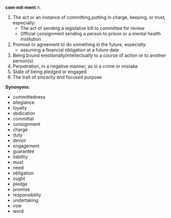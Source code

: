 '''com·mit·ment'''
n.

#The act or an instance of committing,putting in charge, keeping, or trust, especially:
#*The act of sending a legislative bill to committee for review
#*Official consignment sending a person to prison or a mental health institution
#Promise or agreement to do something in the future, especially:
#*assuming a financial obligation at a future date
#Being bound emotionally/intellectually to a course of action or to another person(s)
#Perpetration, in a negative manner, as in a crime or mistake
#State of being pledged or engaged
#The trait of sincerity and focused purpose


'''Synonyms:'''
*committedness
*allegiance
*loyalty
*dedication
*committal
*consignment
*charge
*duty
*devoir
*engagement
*guarantee
*liability
*must
*need
*obligation
*ought
*pledge
*promise
*responsibility
*undertaking
*vow
*word